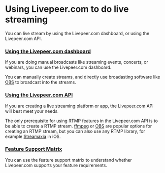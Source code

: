 
<DocsLayout>


# Using Livepeer.com to do live streaming

You can live stream by using the Livepeer.com dashboard, or using the
Livepeer.com API.

### [Using the Livepeer.com dashboard](/docs/dashboard/create-a-stream)

If you are doing manual broadcasts like streaming events, concerts, or webinars,
you can use the Livepeer.com dashboard.

You can manually create streams, and directly use broadasting software like
[OBS](https://obsproject.com/) to broadcast into the streams.

### [Using the Livepeer.com API](/docs/api/create-api-key)

If you are creating a live streaming platform or app, the Livepeer.com API will
best meet your needs.

The only prerequisite for using RTMP features in the Livepeer.com API is to be
able to create a RTMP stream. [ffmpeg](https://ffmpeg.org/) or
[OBS](https://obsproject.com/) are popular options for creating an RTMP stream,
but you can also use any RTMP library, for example
[Streamaxia](https://www.streamaxia.com/) in iOS.

### [Feature Support Matrix](/docs/support-matrix)

You can use the feature support matrix to understand whether Livepeer.com
supports your feature requirements.

</DocsLayout>

